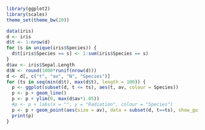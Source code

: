```r

library(ggplot2)
library(scales)
theme_set(theme_bw(20))

data(iris)
d <- iris
d$t <- 1:nrow(d)
for (s in unique(iris$Species)) {
  d$t[iris$Species == s] <- 1:sum(iris$Species == s)
}
d$av <- iris$Sepal.Length
d$N <- round(1000*runif(nrow(d)))
d <- d[, c("t", "av", "N", "Species")]
for (ts in seq(min(d$t), max(d$t), length = 100)) {
  p <- ggplot(subset(d, t <= ts), aes(t, av, colour = Species)) 
  p <- p + geom_line() 
  p <- p + ylim(0, max(d$av*1.05)) 
  #p <- p + labs(x = "", y = "Radiation", colour = "Species") 
  p <- p + geom_point(aes(size = av), data = subset(d, t==ts), show_guide = F)
  print(p)
}
```
